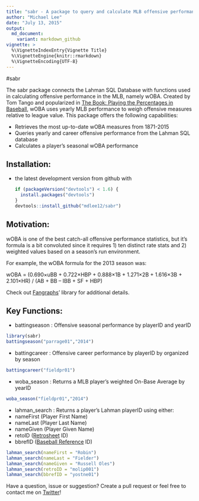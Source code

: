 ```yaml
---
title: "sabr - A package to query and calculate MLB offensive performance statistics"
author: "Michael Lee"
date: "July 13, 2015"
output:
  md_document:
    variant: markdown_github
vignette: >
  %\VignetteIndexEntry{Vignette Title}
  %\VignetteEngine{knitr::rmarkdown}
  %\VignetteEncoding{UTF-8}
---
```

#sabr

The sabr package connects the Lahman SQL Database with functions used in calculating offensive performance in the MLB, namely wOBA. Created by Tom Tango and popularized in [The Book: Playing the Percentages in Baseball](http://www.insidethebook.com/woba.shtml), wOBA uses yearly MLB performance to weigh offensive measures relative to league value. This package offers the following capabilities:

- Retrieves the most up-to-date wOBA measures from 1871-2015
- Queries yearly and career offensive performance from the Lahman SQL database
- Calculates a player's seasonal wOBA performance

## Installation:

* the latest development version from github with

    ```R
    if (packageVersion("devtools") < 1.6) {
      install.packages("devtools")
    }
    devtools::install_github("mdlee12/sabr")
    ```

## Motivation:

wOBA is one of the best catch-all offensive performance statistics, but it's formula is a bit convoluted since it requires 1) ten distinct rate stats and 2) weighted values based on a season's run environment. 

For example, the wOBA formula for the 2013 season was:

wOBA = (0.690×uBB + 0.722×HBP + 0.888×1B + 1.271×2B + 1.616×3B +
2.101×HR) / (AB + BB – IBB + SF + HBP)

Check out [Fangraphs](http://www.fangraphs.com/library/offense/woba/)' library for additional details. 

## Key Functions:

* battingseason : Offensive seasonal performance by playerID and yearID
```r
library(sabr)
battingseason("parrage01","2014")
```

* battingcareer : Offensive career performance by playerID by organized by season
```r
battingcareer("fieldpr01")
```

* woba_season : Returns a MLB player's weighted On-Base Average by yearID
```r
woba_season("fieldpr01","2014")
```

* lahman_search : Returns a player's Lahman playerID using either:
 - nameFirst (Player First Name)
 - nameLast (Player Last Name)
 - nameGiven (Player Given Name)
 - retoID ([Retrosheet](http://www.retrosheet.org/retroID.htm) ID)
 - bbrefID ([Baseball Reference](http://www.baseball-reference.com/players/) ID)
```r
lahman_search(nameFirst = "Robin")
lahman_search(nameLast = "Fielder")
lahman_search(nameGiven = "Russell Oles")
lahman_search(retroID = "molip001")
lahman_search(bbrefID = "yostne01")
```

Have a question, issue or suggestion? Create a pull request or feel free to contact me on [Twitter](https://twitter.com/mikeleeco)!
